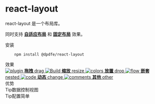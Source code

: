 
<Meta title='introduction' id='introduction' />

<style>{`
  .css-l8z9zc {
    margin: auto;
  }

  .subheading {
    --mediumdark: '#999999';
    font-weight: 900;
    font-size: 13px;
    color: #999;
    letter-spacing: 6px;
    line-height: 24px;
    text-transform: uppercase;
    margin-bottom: 12px;
    margin-top: 40px;
  }

  .link-list {
    display: grid;
    grid-template-columns: 1fr;
    grid-template-rows: 1fr 1fr;
    row-gap: 10px;
  }

  @media (min-width: 620px) {
    .link-list {
      row-gap: 20px;
      column-gap: 20px;
      grid-template-columns: 1fr 1fr;
    }
  }

  @media all and (-ms-high-contrast:none) {
  .link-list {
      display: -ms-grid;
      -ms-grid-columns: 1fr 1fr;
      -ms-grid-rows: 1fr 1fr;
    }
  }

  .link-item {
    display: block;
    padding: 20px 30px 20px 15px;
    border: 1px solid #00000010;
    border-radius: 5px;
    transition: background 150ms ease-out, border 150ms ease-out, transform 150ms ease-out;
    color: #333333;
    display: flex;
    align-items: flex-start;
  }

  .link-item:hover {
    border-color: #1EA7FD50;
    transform: translate3d(0, -3px, 0);
    box-shadow: rgba(0, 0, 0, 0.08) 0 3px 10px 0;
  }

  .link-item:active {
    border-color: #1EA7FD;
    transform: translate3d(0, 0, 0);
  }

  .link-item strong {
    font-weight: 700;
    display: block;
    margin-bottom: 2px;
  }

  .link-item img {
    height: 40px;
    width: 40px;
    margin-right: 15px;
    flex: none;
  }

  .link-item span {
    font-size: 14px;
    line-height: 20px;
  }

  .tip {
    display: inline-block;
    border-radius: 1em;
    font-size: 11px;
    line-height: 12px;
    font-weight: 700;
    background: #E7FDD8;
    color: #66BF3C;
    padding: 4px 12px;
    margin-right: 10px;
    vertical-align: top;
  }

  .tip-wrapper {
    font-size: 13px;
    line-height: 20px;
    margin-bottom: 20px;
  }

  .tip-wrapper code {
    font-size: 12px;
    display: inline-block;
  }


`}</style>

# react-layout

react-layout 是一个布局库。

同时支持 [**自适应布局**](https://componentdriven.org) 和 [**固定布局**](https://componentdriven.org) 效果。

<div className='subheading'>安装</div>

```
    npm install @dpdfe/react-layout
```

<div className='subheading'>效果</div>

<div className='link-list'>
    <a
        className='link-item'
        href='https://dpdfe.github.io/react-layout/?path=/story/draggable--draggable'
        target='_blank'
    >
        <img src={Plugin} alt='plugin' />
        <span>
            <strong>拖拽</strong>
            drag
        </span>
    </a>
    <a
        className='link-item'
        href='https://dpdfe.github.io/react-layout/?path=/story/layout--layout'
        target='_blank'
    >
        <img src={StackAlt} alt='Build' />
        <span>
            <strong>缩放</strong>
            resize
        </span>
    </a>
    <a
        className='link-item'
        href='https://dpdfe.github.io/react-layout/?path=/story/layout--layout'
        target='_blank'
    >
        <img src={Colors} alt='colors' />
        <span>
            <strong>放置</strong>
            drop
        </span>
    </a>
    <a
        className='link-item'
        href='https://dpdfe.github.io/react-layout/?path=/story/layout--layout'
        target='_blank'
    >
        <img src={Flow} alt='flow' />
        <span>
            <strong>嵌套</strong>
            nested
        </span>
    </a>
    <a
        className='link-item'
        href='https://dpdfe.github.io/react-layout/?path=/story/layout--layout'
        target='_blank'
    >
        <img src={Code} alt='code' />
        <span>
            <strong>动态</strong>
            change
        </span>
    </a>
    <a
        className='link-item'
        href='https://dpdfe.github.io/react-layout/?path=/story/layout--layout'
        target='_blank'
    >
        <img src={Comments} alt='comments' />
        <span>
            <strong>其他</strong>
            other
        </span>
    </a>
</div>

<div className='subheading'>优势</div>
<div className='tip-wrapper'>
    <span className='tip'>Tip</span>数据控制视图
</div>
<div className='tip-wrapper'>
    <span className='tip'>Tip</span>配置简单
</div>
